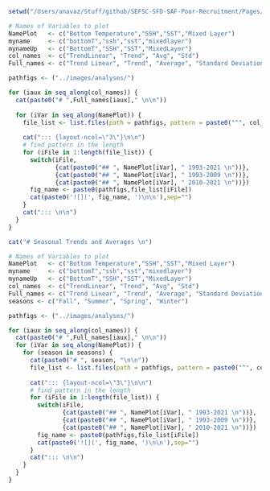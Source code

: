 
```r

setwd("/Users/anavaz/Stuff/github/SEFSC-SFD-SAF-Poor-Recruitment/Pages/")

# Names of Variables to plot
NamePlot   <- c("Bottom Temperature","SSH","SST","Mixed Layer")
myname     <- c("bottomT","ssh","sst","mixedlayer")
mynameUp   <- c("BottomT","SSH","SST","MixedLayer")
col_names  <- c("TrendLinear", "Trend", "Avg", "Std")
Full_names <- c("Trend Linear", "Trend", "Average", "Standard Deviation")

pathfigs <- ("../images/analyses/")

for (iaux in seq_along(col_names)) {
  cat(paste0("# ",Full_names[iaux]," \n\n"))
  
  for (iVar in seq_along(NamePlot)) {
    file_list <- list.files(path = pathfigs, pattern = paste0("^", col_names[iaux], "\\d*_", myname[iVar], "\\.png$"))
    
    cat("::: {layout-ncol=\"3\"}\n\n")
    # find pattern in the length
    for (iFile in 1:length(file_list)) {
      switch(iFile,
             {cat(paste0("## ", NamePlot[iVar], " 1993-2021 \n"))},
             {cat(paste0("## ", NamePlot[iVar], " 1993-2009 \n"))},
             {cat(paste0("## ", NamePlot[iVar], " 2010-2021 \n"))})
      fig_name <- paste0(pathfigs,file_list[iFile])
      cat(paste0('![](', fig_name, ')\n\n'),sep="")
    }
    cat("::: \n\n")
  }
}

cat("# Seasonal Trends and Averages \n")

# Names of Variables to plot
NamePlot   <- c("Bottom Temperature","SSH","SST","Mixed Layer")
myname     <- c("bottomT","ssh","sst","mixedlayer")
mynameUp   <- c("BottomT","SSH","SST","MixedLayer")
col_names  <- c("TrendLinear", "Trend", "Avg", "Std")
Full_names <- c("Trend Linear", "Trend", "Average", "Standard Deviation")
seasons <- c("Fall", "Summer", "Spring", "Winter")

pathfigs <- ("../images/analyses/")

for (iaux in seq_along(col_names)) {
  cat(paste0("# ",Full_names[iaux]," \n\n"))
  for (iVar in seq_along(NamePlot)) {
    for (season in seasons) {
      cat(paste0("# ", season, "\n\n"))
      file_list <- list.files(path = pathfigs, pattern = paste0("^", col_names[iaux], "\\d*_", myname[iVar], "_", season, "\\.png$"))
      
      cat("::: {layout-ncol=\"3\"}\n\n")
      # find pattern in the length
      for (iFile in 1:length(file_list)) {
        switch(iFile,
               {cat(paste0("## ", NamePlot[iVar], " 1993-2021 \n"))},
               {cat(paste0("## ", NamePlot[iVar], " 1993-2009 \n"))},
               {cat(paste0("## ", NamePlot[iVar], " 2010-2021 \n"))})
        fig_name <- paste0(pathfigs,file_list[iFile])
        cat(paste0('![](', fig_name, ')\n\n'),sep="")
      }
      cat("::: \n\n")
    }
  }
}
```